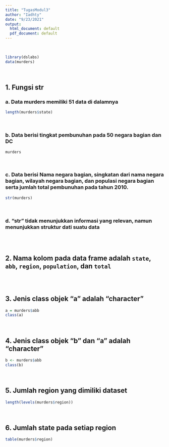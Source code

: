 ---
title: "TugasModul3"
author: "Iadhty"
date: "9/23/2021"
output:
  html_document: default
  pdf_document: default
---

<br/>
```{r fungsi str, echo=TRUE}
library(dslabs)
data(murders)
```

<br/>

## 1. Fungsi str
### a. Data murders memiliki 51 data di dalamnya

```{r str}
length(murders$state)
```
<br/>

### b. Data berisi tingkat pembunuhan pada 50 negara bagian dan DC

```{r }
murders
```
<br/>

### c. Data berisi Nama negara bagian, singkatan dari nama negara bagian, wilayah negara bagian, dan populasi negara bagian serta jumlah total pembunuhan pada tahun 2010.

```{r str data, echo=TRUE}
str(murders)
```
<br/>

### d. "str" tidak menunjukkan informasi yang relevan, namun menunjukkan struktur dati suatu data
```{r str data}
```

<br/>

## 2. Nama kolom pada data frame adalah `state`, `abb`, `region`, `population`, dan `total`
```{r str data}
```

<br/>

## 3. Jenis class objek "a" adalah "character"
```{r}
a = murders$abb
class(a)
```

<br/>

## 4. Jenis class objek "b" dan "a" adalah "character"
```{r}
b <- murders$abb
class(b)
```

<br/>

## 5. Jumlah region yang dimiliki dataset
```{r}
length(levels(murders$region))
```

<br/>

## 6. Jumlah state pada setiap region
```{r}
table(murders$region)
```